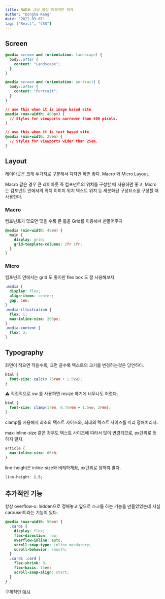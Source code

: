 ```yaml
---
title: RWD🪗 그냥 항상 이렇게만 하자
author: "Dongha Kang"
date: "2022-03-07"
tag: ["React", "CSS"]
---
```


## Screen

```css
@media screen and (orientation: landscape) {
  body::after {
    content: "Landscape";
  }
}

@media screen and (orientation: portrait) {
  body::after {
    content: "Portrait";
  }
}
```

```css
// use this when it is image based site
@media (max-width: 400px) {
  // Styles for viewports narrower than 400 pixels.
}

// use this when it is text based site
@media (min-width: 25em) {
  // Styles for viewports wider than 25em.
}
```

## Layout

레이아웃은 크게 두가지로 구분해서 디자인 하면 좋다. Macro 와 Micro Layout.

Macro 같은 경우 큰 레이아웃 즉 컴포넌트의 위치를 구성할 때 사용하면 좋고, Micro는 컴포넌트 안에서의 위치 이미지 위치 텍스트 위치 등 세분화된 구성요소를 구성할 때 사용한다.

### Macro

컴포넌트가 많으면 많을 수록 큰 틀을 Grid를 이용해서 만들어주자

```css
@media (min-width: 45em) {
  main {
    display: grid;
    grid-template-columns: 2fr 1fr;
  }
}
```

### Micro

컴포넌트 안에서는 grid 도 좋지만 flex box 도 잘 사용해보자

```css
.media {
  display: flex;
  align-items: center;
  gap: 1em;
}
.media-illustration {
  flex: 1;
  max-inline-size: 200px;
}
.media-content {
  flex: 3;
}
```

## Typography

화면이 작으면 작을수록, 크면 클수록 텍스트의 크기를 변경하는것은 당연하다.

```css
html {
  font-size: calc(0.75rem + 1.5vw);
}
```

⚠️ 직접적으로 vw 를 사용하면 resize 하기에 너무나도 어렵다.

```css
html {
  font-size: clamp(1rem, 0.75rem + 1.5vw, 2rem);
}
```

clamp를 사용해서 최소의 텍스트 사이즈와, 최대의 텍스트 사이즈를 미리 정해버리자.

max-inline-size 같은 경우도 텍스트 사이즈에 따라서 많이 변경되므로, px단위로 정하지 말자.

```css
article {
  max-inline-size: 66ch;
}
```

line-height은 inline-size와 비례하게끔, px단위로 정하지 말자.

```css
line-height: 1.5;
```

## 추가적인 기능

항상 overflow-x: hidden으로 정해놓고 옆으로 스크롤 하는 기능을 만들었었는데 사실 carousel이라는 기능이 있다.

```css
@media (max-width: 50em) {
  .cards {
    display: flex;
    flex-direction: row;
    overflow-inline: auto;
    scroll-snap-type: inline mandatory;
    scroll-behavior: smooth;
  }
  .cards .card {
    flex-shrink: 0;
    flex-basis: 15em;
    scroll-snap-align: start;
  }
}
```

구체적인 [예시](https://codepen.io/argyleink/pen/bGgyOGP)
